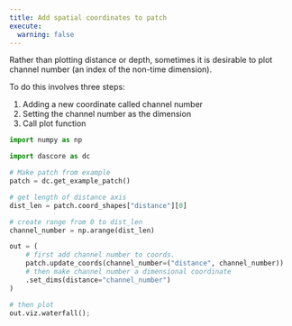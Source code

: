 ```yaml
---
title: Add spatial coordinates to patch
execute:
  warning: false
---
```


Rather than plotting distance or depth, sometimes it is desirable to plot channel number (an index of the non-time dimension).

To do this involves three steps:

1. Adding a new coordinate called channel number
2. Setting the channel number as the dimension
3. Call plot function


```python
import numpy as np

import dascore as dc

# Make patch from example
patch = dc.get_example_patch()

# get length of distance axis
dist_len = patch.coord_shapes["distance"][0]

# create range from 0 to dist_len
channel_number = np.arange(dist_len)

out = (
    # first add channel number to coords.
    patch.update_coords(channel_number=("distance", channel_number))
    # then make channel number a dimensional coordinate
    .set_dims(distance="channel_number")
)

# then plot
out.viz.waterfall();
```
